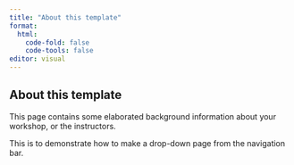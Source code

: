 ```yaml
---
title: "About this template"
format: 
  html:
    code-fold: false
    code-tools: false
editor: visual
---
```


::: callout-tip
## About this template

This page contains some elaborated background information about your workshop, or the instructors.
:::

This is to demonstrate how to make a drop-down page from the navigation bar.
